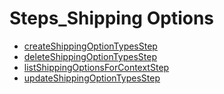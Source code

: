 
# Steps\_Shipping Options

- [createShippingOptionTypesStep](../Steps_Shipping_Options/functions/core_flows.Shipping_Options.Steps_Shipping_Options.createShippingOptionTypesStep/page.mdx)
- [deleteShippingOptionTypesStep](../Steps_Shipping_Options/functions/core_flows.Shipping_Options.Steps_Shipping_Options.deleteShippingOptionTypesStep/page.mdx)
- [listShippingOptionsForContextStep](../Steps_Shipping_Options/functions/core_flows.Shipping_Options.Steps_Shipping_Options.listShippingOptionsForContextStep/page.mdx)
- [updateShippingOptionTypesStep](../Steps_Shipping_Options/functions/core_flows.Shipping_Options.Steps_Shipping_Options.updateShippingOptionTypesStep/page.mdx)
